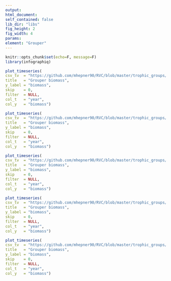 ```yaml
---
output:
html_document:
self_contained: false
lib_dir: "libs"
fig_height: 2
fig_width: 4
params:
element: "Grouper"
---
```


```r
knitr::opts_chunk$set(echo=F, message=F)
library(infographiq)
```

```r
plot_timeseries(
csv_tv  = "https://github.com/mhepner90/RVC/blob/master/trophic_groups/biomass/grouper_fk_bio.csv",
title   = "Grouper biomass",
y_label = "biomass",
skip    = 0,
filter  = NULL,
col_t   = "year",
col_y   = "biomass")
```

```r
plot_timeseries(
csv_tv  = "https://github.com/mhepner90/RVC/blob/master/trophic_groups/biomass/grouper_fk_bio.csv",
title   = "Grouper biomass",
y_label = "biomass",
skip    = 0,
filter  = NULL,
col_t   = "year",
col_y   = "biomass")
```

```r
plot_timeseries(
csv_tv  = "https://github.com/mhepner90/RVC/blob/master/trophic_groups/biomass/grouper_fk_bio.csv",
title   = "Grouper biomass",
y_label = "biomass",
skip    = 0,
filter  = NULL,
col_t   = "year",
col_y   = "biomass")
```

```r
plot_timeseries(
csv_tv  = "https://github.com/mhepner90/RVC/blob/master/trophic_groups/biomass/grouper_fk_bio.csv",
title   = "Grouper biomass",
y_label = "biomass",
skip    = 0,
filter  = NULL,
col_t   = "year",
col_y   = "biomass")
```

```r
plot_timeseries(
csv_tv  = "https://github.com/mhepner90/RVC/blob/master/trophic_groups/biomass/grouper_fk_bio.csv",
title   = "Grouper biomass",
y_label = "biomass",
skip    = 0,
filter  = NULL,
col_t   = "year",
col_y   = "biomass")
```
